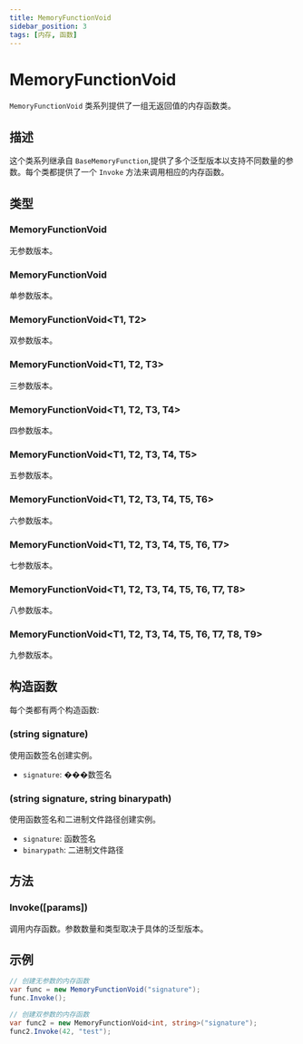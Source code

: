 ```yaml
---
title: MemoryFunctionVoid
sidebar_position: 3
tags: [内存, 函数]
---
```


# MemoryFunctionVoid

`MemoryFunctionVoid` 类系列提供了一组无返回值的内存函数类。

## 描述

这个类系列继承自 `BaseMemoryFunction`,提供了多个泛型版本以支持不同数量的参数。每个类都提供了一个 `Invoke` 方法来调用相应的内存函数。

## 类型

### MemoryFunctionVoid
无参数版本。

### MemoryFunctionVoid<T1>
单参数版本。

### MemoryFunctionVoid<T1, T2>
双参数版本。

### MemoryFunctionVoid<T1, T2, T3>
三参数版本。

### MemoryFunctionVoid<T1, T2, T3, T4>
四参数版本。

### MemoryFunctionVoid<T1, T2, T3, T4, T5>
五参数版本。

### MemoryFunctionVoid<T1, T2, T3, T4, T5, T6>
六参数版本。

### MemoryFunctionVoid<T1, T2, T3, T4, T5, T6, T7>
七参数版本。

### MemoryFunctionVoid<T1, T2, T3, T4, T5, T6, T7, T8>
八参数版本。

### MemoryFunctionVoid<T1, T2, T3, T4, T5, T6, T7, T8, T9>
九参数版本。

## 构造函数

每个类都有两个构造函数:

### (string signature)
使用函数签名创建实例。

- `signature`: ���数签名

### (string signature, string binarypath)
使用函数签名和二进制文件路径创建实例。

- `signature`: 函数签名
- `binarypath`: 二进制文件路径

## 方法

### Invoke([params])
调用内存函数。参数数量和类型取决于具体的泛型版本。

## 示例

```csharp
// 创建无参数的内存函数
var func = new MemoryFunctionVoid("signature");
func.Invoke();

// 创建双参数的内存函数
var func2 = new MemoryFunctionVoid<int, string>("signature");
func2.Invoke(42, "test");
``` 